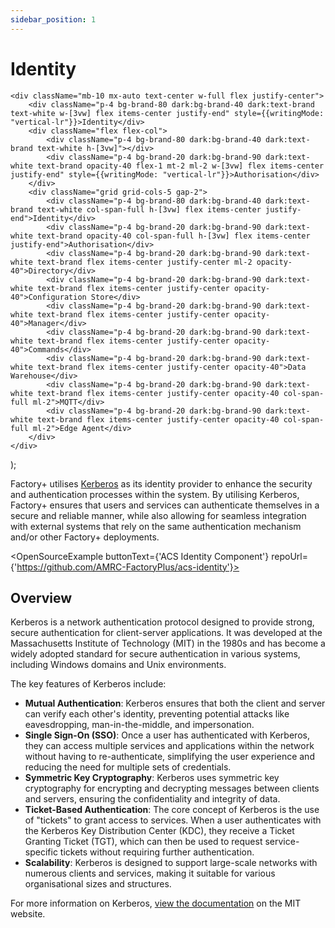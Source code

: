 ```yaml
---
sidebar_position: 1
---
```


# Identity

    <div className="mb-10 mx-auto text-center w-full flex justify-center">
        <div className="p-4 bg-brand-80 dark:bg-brand-40 dark:text-brand text-white w-[3vw] flex items-center justify-end" style={{writingMode: "vertical-lr"}}>Identity</div>
        <div className="flex flex-col">
            <div className="p-4 bg-brand-80 dark:bg-brand-40 dark:text-brand text-white h-[3vw]"></div>
            <div className="p-4 bg-brand-20 dark:bg-brand-90 dark:text-white text-brand opacity-40 flex-1 mt-2 ml-2 w-[3vw] flex items-center justify-end" style={{writingMode: "vertical-lr"}}>Authorisation</div>
        </div>
        <div className="grid grid-cols-5 gap-2">
            <div className="p-4 bg-brand-80 dark:bg-brand-40 dark:text-brand text-white col-span-full h-[3vw] flex items-center justify-end">Identity</div>
            <div className="p-4 bg-brand-20 dark:bg-brand-90 dark:text-white text-brand opacity-40 col-span-full h-[3vw] flex items-center justify-end">Authorisation</div>
            <div className="p-4 bg-brand-20 dark:bg-brand-90 dark:text-white text-brand flex items-center justify-center ml-2 opacity-40">Directory</div>
            <div className="p-4 bg-brand-20 dark:bg-brand-90 dark:text-white text-brand flex items-center justify-center opacity-40">Configuration Store</div>
            <div className="p-4 bg-brand-20 dark:bg-brand-90 dark:text-white text-brand flex items-center justify-center opacity-40">Manager</div>
            <div className="p-4 bg-brand-20 dark:bg-brand-90 dark:text-white text-brand flex items-center justify-center opacity-40">Commands</div>
            <div className="p-4 bg-brand-20 dark:bg-brand-90 dark:text-white text-brand flex items-center justify-center opacity-40">Data Warehouse</div>
            <div className="p-4 bg-brand-20 dark:bg-brand-90 dark:text-white text-brand flex items-center justify-center opacity-40 col-span-full ml-2">MQTT</div>
            <div className="p-4 bg-brand-20 dark:bg-brand-90 dark:text-white text-brand flex items-center justify-center opacity-40 col-span-full ml-2">Edge Agent</div>
        </div>
    </div>
);

Factory+ utilises [Kerberos](https://web.mit.edu/kerberos/) as its identity provider to enhance the security and authentication processes within the system. By utilising Kerberos, Factory+ ensures that users and services can authenticate themselves in a secure and reliable manner, while also allowing for seamless integration with external systems that rely on the same authentication mechanism and/or other Factory+ deployments.

<OpenSourceExample buttonText={'ACS Identity Component'} repoUrl={'https://github.com/AMRC-FactoryPlus/acs-identity'}></OpenSourceExample>

## Overview

<ComponentOverview></ComponentOverview>

Kerberos is a network authentication protocol designed to provide strong, secure authentication for client-server applications. It was developed at the Massachusetts Institute of Technology (MIT) in the 1980s and has become a widely adopted standard for secure authentication in various systems, including Windows domains and Unix environments.

The key features of Kerberos include:

- **Mutual Authentication**: Kerberos ensures that both the client and server can verify each other's identity, preventing potential attacks like eavesdropping, man-in-the-middle, and impersonation.
- **Single Sign-On (SSO)**: Once a user has authenticated with Kerberos, they can access multiple services and applications within the network without having to re-authenticate, simplifying the user experience and reducing the need for multiple sets of credentials.
- **Symmetric Key Cryptography**: Kerberos uses symmetric key cryptography for encrypting and decrypting messages between clients and servers, ensuring the confidentiality and integrity of data.
- **Ticket-Based Authentication**: The core concept of Kerberos is the use of "tickets" to grant access to services. When a user authenticates with the Kerberos Key Distribution Center (KDC), they receive a Ticket Granting Ticket (TGT), which can then be used to request service-specific tickets without requiring further authentication.
- **Scalability**: Kerberos is designed to support large-scale networks with numerous clients and services, making it suitable for
various organisational sizes and structures.

For more information on Kerberos, [view the documentation](https://web.mit.edu/kerberos/) on the MIT website.